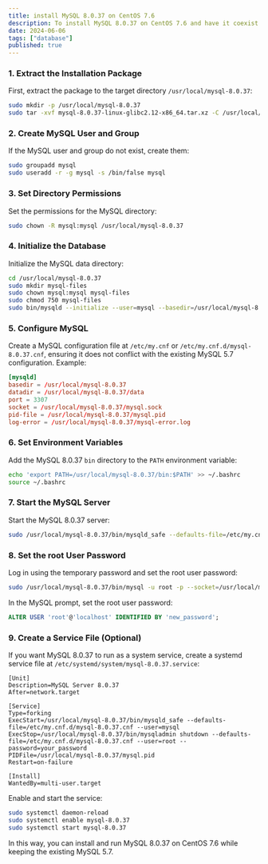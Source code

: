 ```yaml
---
title: install MySQL 8.0.37 on CentOS 7.6
description: To install MySQL 8.0.37 on CentOS 7.6 and have it coexist with the existing MySQL 5.7, follow these steps. Assume you have already downloaded the mysql-8.0.37-linux-glibc2.12-x86_64.tar.xz installation package.
date: 2024-06-06
tags: ["database"]
published: true
---
```


### 1. Extract the Installation Package
First, extract the package to the target directory `/usr/local/mysql-8.0.37`:
```sh
sudo mkdir -p /usr/local/mysql-8.0.37
sudo tar -xvf mysql-8.0.37-linux-glibc2.12-x86_64.tar.xz -C /usr/local/mysql-8.0.37 --strip-components=1
```

### 2. Create MySQL User and Group
If the MySQL user and group do not exist, create them:
```sh
sudo groupadd mysql
sudo useradd -r -g mysql -s /bin/false mysql
```

### 3. Set Directory Permissions
Set the permissions for the MySQL directory:
```sh
sudo chown -R mysql:mysql /usr/local/mysql-8.0.37
```

### 4. Initialize the Database
Initialize the MySQL data directory:
```sh
cd /usr/local/mysql-8.0.37
sudo mkdir mysql-files
sudo chown mysql:mysql mysql-files
sudo chmod 750 mysql-files
sudo bin/mysqld --initialize --user=mysql --basedir=/usr/local/mysql-8.0.37 --datadir=/usr/local/mysql-8.0.37/data
```

### 5. Configure MySQL
Create a MySQL configuration file at `/etc/my.cnf` or `/etc/my.cnf.d/mysql-8.0.37.cnf`, ensuring it does not conflict with the existing MySQL 5.7 configuration. Example:
```ini:/etc/my.cnf.d/mysql-8.0.37.cnf
[mysqld]
basedir = /usr/local/mysql-8.0.37
datadir = /usr/local/mysql-8.0.37/data
port = 3307
socket = /usr/local/mysql-8.0.37/mysql.sock
pid-file = /usr/local/mysql-8.0.37/mysql.pid
log-error = /usr/local/mysql-8.0.37/mysql-error.log
```

### 6. Set Environment Variables
Add the MySQL 8.0.37 `bin` directory to the `PATH` environment variable:
```sh
echo 'export PATH=/usr/local/mysql-8.0.37/bin:$PATH' >> ~/.bashrc
source ~/.bashrc
```

### 7. Start the MySQL Server
Start the MySQL 8.0.37 server:
```sh
sudo /usr/local/mysql-8.0.37/bin/mysqld_safe --defaults-file=/etc/my.cnf.d/mysql-8.0.37.cnf --user=mysql &
```

### 8. Set the root User Password
Log in using the temporary password and set the root user password:
```sh
sudo /usr/local/mysql-8.0.37/bin/mysql -u root -p --socket=/usr/local/mysql-8.0.37/mysql.sock
```

In the MySQL prompt, set the root user password:
```sql
ALTER USER 'root'@'localhost' IDENTIFIED BY 'new_password';
```

### 9. Create a Service File (Optional)
If you want MySQL 8.0.37 to run as a system service, create a systemd service file at `/etc/systemd/system/mysql-8.0.37.service`:
```ini:/etc/systemd/system/mysql-8.0.37.service
[Unit]
Description=MySQL Server 8.0.37
After=network.target

[Service]
Type=forking
ExecStart=/usr/local/mysql-8.0.37/bin/mysqld_safe --defaults-file=/etc/my.cnf.d/mysql-8.0.37.cnf --user=mysql
ExecStop=/usr/local/mysql-8.0.37/bin/mysqladmin shutdown --defaults-file=/etc/my.cnf.d/mysql-8.0.37.cnf --user=root --password=your_password
PIDFile=/usr/local/mysql-8.0.37/mysql.pid
Restart=on-failure

[Install]
WantedBy=multi-user.target
```

Enable and start the service:
```sh
sudo systemctl daemon-reload
sudo systemctl enable mysql-8.0.37
sudo systemctl start mysql-8.0.37
```

In this way, you can install and run MySQL 8.0.37 on CentOS 7.6 while keeping the existing MySQL 5.7.

